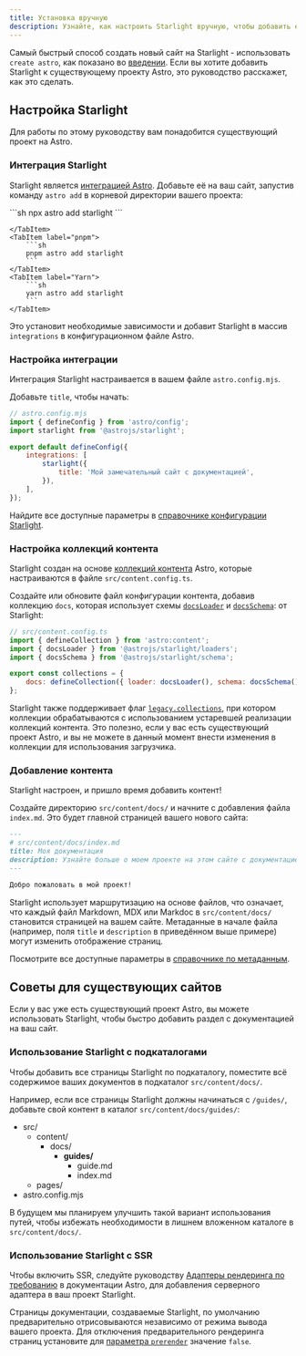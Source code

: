 ```yaml
---
title: Установка вручную
description: Узнайте, как настроить Starlight вручную, чтобы добавить его к существующему проекту Astro.
---
```



Самый быстрый способ создать новый сайт на Starlight - использовать `create astro`, как показано во [введении](/ru/getting-started/#создание-нового-проекта).
Если вы хотите добавить Starlight к существующему проекту Astro, это руководство расскажет, как это сделать.

## Настройка Starlight

Для работы по этому руководству вам понадобится существующий проект на Astro.

### Интеграция Starlight

Starlight является [интеграцией Astro](https://docs.astro.build/ru/guides/integrations-guide/). Добавьте её на ваш сайт, запустив команду `astro add` в корневой директории вашего проекта:

<Tabs syncKey="pkg">
    <TabItem label="npm">
        ```sh
        npx astro add starlight
        ```

    </TabItem>
    <TabItem label="pnpm">
        ```sh
        pnpm astro add starlight
        ```
    </TabItem>
    <TabItem label="Yarn">
        ```sh
        yarn astro add starlight
        ```
    </TabItem>

</Tabs>

Это установит необходимые зависимости и добавит Starlight в массив `integrations` в конфигурационном файле Astro.

### Настройка интеграции

Интеграция Starlight настраивается в вашем файле `astro.config.mjs`.

Добавьте `title`, чтобы начать:

```js ins={8}
// astro.config.mjs
import { defineConfig } from 'astro/config';
import starlight from '@astrojs/starlight';

export default defineConfig({
	integrations: [
		starlight({
			title: 'Мой замечательный сайт с документацией',
		}),
	],
});
```

Найдите все доступные параметры в [справочнике конфигурации Starlight](/ru/reference/configuration/).

### Настройка коллекций контента

Starlight создан на основе [коллекций контента](https://docs.astro.build/ru/guides/content-collections/) Astro, которые настраиваются в файле `src/content.config.ts`.

Создайте или обновите файл конфигурации контента, добавив коллекцию `docs`, которая использует схемы [`docsLoader`](/ru/reference/configuration/#docsloader) и [`docsSchema`](/ru/reference/configuration/#docsschema): от Starlight:

```js ins={3-4,7}
// src/content.config.ts
import { defineCollection } from 'astro:content';
import { docsLoader } from '@astrojs/starlight/loaders';
import { docsSchema } from '@astrojs/starlight/schema';

export const collections = {
	docs: defineCollection({ loader: docsLoader(), schema: docsSchema() }),
};
```

Starlight также поддерживает флаг [`legacy.collections`](https://docs.astro.build/ru/reference/legacy-flags/), при котором коллекции обрабатываются с использованием устаревшей реализации коллекций контента.
Это полезно, если у вас есть существующий проект Astro, и вы не можете в данный момент внести изменения в коллекции для использования загрузчика.

### Добавление контента

Starlight настроен, и пришло время добавить контент!

Создайте директорию `src/content/docs/` и начните с добавления файла `index.md`.
Это будет главной страницей вашего нового сайта:

```md
---
# src/content/docs/index.md
title: Моя документация
description: Узнайте больше о моем проекте на этом сайте с документацией, созданном с помощью Starlight.
---

Добро пожаловать в мой проект!
```

Starlight использует маршрутизацию на основе файлов, что означает, что каждый файл Markdown, MDX или Markdoc в `src/content/docs/` становится страницей на вашем сайте. Метаданные в начале файла (например, поля `title` и `description` в приведённом выше примере) могут изменить отображение страниц.

Посмотрите все доступные параметры в [справочнике по метаданным](/ru/reference/frontmatter/).

## Советы для существующих сайтов

Если у вас уже есть существующий проект Astro, вы можете использовать Starlight, чтобы быстро добавить раздел с документацией на ваш сайт.

### Использование Starlight с подкаталогами

Чтобы добавить все страницы Starlight по подкаталогу, поместите всё содержимое ваших документов в подкаталог `src/content/docs/`.

Например, если все страницы Starlight должны начинаться с `/guides/`, добавьте свой контент в каталог `src/content/docs/guides/`:


<FileTree>

- src/
  - content/
    - docs/
      - **guides/**
        - guide.md
        - index.md
  - pages/
- astro.config.mjs

</FileTree>

В будущем мы планируем улучшить такой вариант использования путей, чтобы избежать необходимости в лишнем вложенном каталоге в `src/content/docs/`.

### Использование Starlight с SSR

Чтобы включить SSR, следуйте руководству [Адаптеры рендеринга по требованию](https://docs.astro.build/ru/guides/on-demand-rendering/) в документации Astro, для добавления серверного адаптера в ваш проект Starlight.

Страницы документации, создаваемые Starlight, по умолчанию предварительно отрисовываются независимо от режима вывода вашего проекта. Для отключения предварительного рендеринга страниц установите для [параметра `prerender`](/ru/reference/configuration/#prerender) значение `false`.
